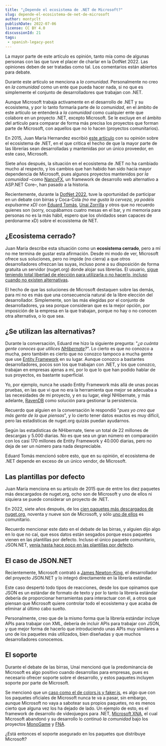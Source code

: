 ```yaml
---
title: "¿Depende el ecosistema de .NET de Microsoft?"
slug: depende-el-ecosistema-de-net-de-microsoft
author: montyclt
publishDate: 2022-07-06
license: CC BY 4.0
discussionId: 21
tags:
 - spanish-legacy-post
---
```


<Alert severity="warning">
La mayor parte de este artículo es opinión, tanto mía como de algunas personas
con las que tuve el placer de charlar en la DotNet 2022. Las opiniones deben de
ser tratadas como tal. Los comentarios están abiertos para debate.

Durante este artículo se menciona a _la comunidad_. Personalmente no creo en _la
comunidad_ como un ente que pueda hacer nada, si no que es simplemente el
conjunto de desarrolladores que trabajan con .NET.

Aunque Microsoft trabaja activamente en el desarrollo de .NET y su ecosistema, y
por lo tanto formaría parte de _la comunidad_, en el ámbito de este artículo se
entenderá a _la comunidad_ como cualquier ente que colabore en un proyecto .NET,
excepto Microsoft. Se le excluye en el ámbito del artículo para comparar de
forma más precisa los proyectos que forman parte de Microsoft, con aquellos que
no lo hacen (proyectos comunitarios).
</Alert>

En 2015, Juan María Hernandez escribió [este
artículo](https://blog.koalite.com/2015/11/codigo-abierto-ecosistema-cerrado/)
con su opinión sobre el ecosistema de .NET, en el que critica el hecho de que la
mayor parte de las librerías sean desarrolladas y mantenidas por un único
proveedor, en este caso, Microsoft.

Siete años después, la situación en el ecosistema de .NET no ha cambiado mucho
al respecto, y los cambios que han habido han sido hacía mayor dependencia de
Microsoft, pues algunos proyectos mantenidos por _la comunidad_ –como
[NancyFX](https://github.com/NancyFx/Nancy), un framework de desarrollo web
alternativo a ASP.NET Core–, han pasado a la historia.

Recientemente, durante la [DotNet 2022](http://dotnet2022.com/), tuve la
oportunidad de participar en un debate con birras y Coca-Cola _(no me gusta la
cerveza, ya podéis expulsarme xD)_ con [Eduard
Tomás](https://twitter.com/eiximenis), [Unai
Zorrilla](https://twitter.com/_unaizc_) y otros que no recuerdo quienes son
(sorry, ocupábamos cuatro mesas en el bar, y mi memoria para personas no es la
más hábil, espero que los olvidados sean capaces de perdonarme xD) sobre el
ecosistema de NET.

## ¿Ecosistema cerrado?
Juan María describe esta situación como un **ecosistema cerrado**, pero a mí no
me termina de gustar esta afirmación. Desde mi modo de ver, Microsoft ofrece sus
soluciones, pero no impide (no cierra) a que otros desarrolladores ofrezcan las
suyas, incluso pone a su disposición de forma gratuita un servidor (nuget.org)
donde alojar sus librerías. El usuario, [sigue teniendo total libertad de
elección para utilizarla o no hacerlo, incluso cuando no existen
alternativas](https://mises.org/es/wire/la-libertad-de-eleccion-es-lo-que-distingue-al-capitalismo-no-la-competencia).

El hecho de que las soluciones de Microsoft destaquen sobre las demás, para mi
no es más que una consecuencia natural de la libre elección del desarrollador.
Simplemente, son las más elegidas por el conjunto de desarrolladores, ya sea
porque consideran que es la mejor opción, por imposición de la empresa en la que
trabajan, porque no hay o no conocen otra alternativa, o lo que sea.

## ¿Se utilizan las alternativas?
Durante la conversación, Eduard me hizo la siguiente pregunta: "_¿a cuánta gente
conoces que utilices [NHibernate](https://nhibernate.info/)?_". Lo cierto es que
no conozco a mucha, pero también es cierto que no conozco tampoco a mucha gente
que use [Entity Framework](https://docs.microsoft.com/es-es/ef/) en su lugar.
Aunque conozco a bastantes desarrolladores, pocos son los que trabajan con .NET,
y los que conozco, trabajan en empresas ajenas a mí, por lo que lo que han
podido hablar de sus proyectos, es bastante superficial.

Yo, por ejemplo, nunca he usado Entity Framework más allá de unas pocas pruebas,
en las que vi que no era la herramienta que mejor se adecuaba a las necesidades
de mi proyecto, y en su lugar, elegí NHibernate, y más adelante,
[RavenDB](https://ravendb.net/) como solución para gestionar la persistencia.

Recuerdo que alguien en la conversación le respondió "_pues yo creo que más
gente de la que piensas_", y lo cierto tener datos exactos es muy difícil, pero
las estadísticas de nuget.org quizás puedan ayudarnos.

Según las estadísticas de NHibernate, tiene un total de 22 millones de descargas
y 5.000 diarias. No es que sea un gran número en comparación con los casi 170
millones de Entity Framework y 40.000 diarias, pero no deja de ser un número
para nada despreciable.

Eduard Tomás mencionó sobre esto, que en su opinión, el ecosistema de .NET
depende en exceso de un único vendor, de Microsoft.

## Las plantillas por defecto
Juan María menciona en su artículo de 2015 que de entre los diez paquetes más
descargados de nuget.org, ocho son de Microsoft y uno de ellos ni siquiera se
puede considerar un proyecto de .NET.

En 2022, siete años después, de los [cien paquetes más descargados de
nuget.org](https://www.nuget.org/stats/packages), noventa y nueve son de
Microsoft, y sólo [uno de
ellos](https://www.nuget.org/packages/newtonsoft.json/) es comunitario.

Recuerdo mencionar este dato en el debate de las birras, y alguien dijo algo en
lo que no caí, que esos datos están sesgados porque esos paquetes vienen en las
plantillas por defecto. Incluso el único paquete comunitario, JSON.NET, [venía
hasta hace poco en las plantillas por
defecto](https://devblogs.microsoft.com/dotnet/try-the-new-system-text-json-apis/).

## El caso de JSON.NET
Recientemente, Microsoft contrató a [James
Newton-King](https://twitter.com/jamesnk), el desarrollador del proyecto
JSON.NET y lo integró directamente en la librería estándar.

Este caso despertó todo tipos de reacciones, desde los que opinamos que JSON es
un estándar de formato de texto y por lo tanto la librería estándar debería de
proporcionar herramientas para interactuar con él, a otros que piensan que
Microsoft quiere controlar todo el ecosistema y que acaba de eliminar al último
cabo suelto.

Personalmente, creo que de la mismo forma que la librería estándar incluye APIs
para trabajar con XML, debería de incluir APIs para trabajar con JSON, y que
mejor forma de hacerlo que introduciendo unas APIs muy similares a uno de los
paquetes más utilizados, bien diseñadas y que muchos desarrolladores conocemos.

## El soporte
Durante el debate de las birras, Unai mencionó que la predominancia de Microsoft
es algo positivo cuando desarrollas para empresas, pues es necesario ofrecer
soporte sobre el desarrollo, y estos paquetes incluyen soporte por parte de
Microsoft.

Se mencionó que un [caso como el de colors.js y
faker.js](https://www.xataka.com/aplicaciones/desarrollador-dos-librerias-open-source-populares-nodejs-ha-decidido-corromperlas-afectando-a-millones-usuarios),
es algo que con los paquetes oficiales de Microsoft nunca te va a pasar, sin
embargo, aunque Microsoft no vaya a sabotear sus propios paquetes, no es menos
cierto que alguna vez los ha dejado de lado. Un ejemplo de esto, es el framework
de desarrollo de videojuegos para .NET, [Microsoft
XNA](https://es.wikipedia.org/wiki/Microsoft_XNA), el cual Microsoft abandonó y
su desarrollo lo continuó _la comunidad_ bajo los proyectos
[MonoGame](https://www.monogame.net/) y [FNA](https://fna-xna.github.io/).

¿Está entonces el soporte asegurado en los paquetes que distribuye Microsoft?
